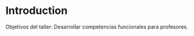 # Introduction {#intro}

Objetivos del taller:
Desarrollar competencias funcionales para profesores.


